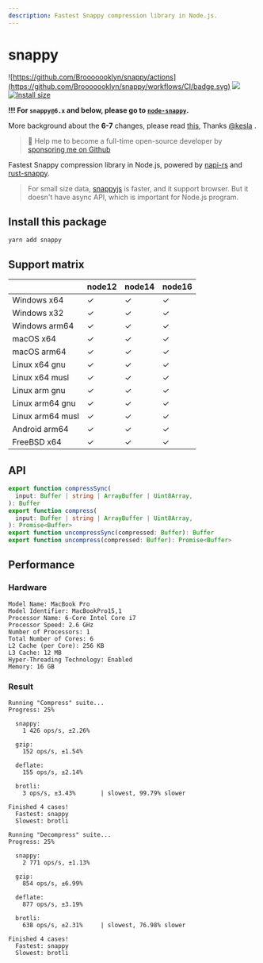 ```yaml
---
description: Fastest Snappy compression library in Node.js.
---
```


# snappy

![https://github.com/Brooooooklyn/snappy/actions](https://github.com/Brooooooklyn/snappy/workflows/CI/badge.svg)
![](https://img.shields.io/npm/dm/snappy.svg?sanitize=true)
[![Install size](https://packagephobia.com/badge?p=snappy)](https://packagephobia.com/result?p=snappy)

**!!! For `snappy@6.x` and below, please go to [`node-snappy`](https://github.com/kesla/node-snappy).**

More background about the **6-7** changes, please read [this](https://github.com/Brooooooklyn/snappy/issues/16), Thanks [@kesla](https://github.com/kesla) .

> 🚀 Help me to become a full-time open-source developer by [sponsoring me on Github](https://github.com/sponsors/Brooooooklyn)

Fastest Snappy compression library in Node.js, powered by [napi-rs](https://napi.rs) and [rust-snappy](https://github.com/BurntSushi/rust-snappy).

> For small size data, [snappyjs](https://github.com/zhipeng-jia/snappyjs) is faster, and it support browser. But it doesn't have async API, which is important for Node.js program.

## Install this package

```
yarn add snappy
```

## Support matrix

|                  | node12 | node14 | node16 |
| ---------------- | ------ | ------ | ------ |
| Windows x64      | ✓      | ✓      | ✓      |
| Windows x32      | ✓      | ✓      | ✓      |
| Windows arm64    | ✓      | ✓      | ✓      |
| macOS x64        | ✓      | ✓      | ✓      |
| macOS arm64      | ✓      | ✓      | ✓      |
| Linux x64 gnu    | ✓      | ✓      | ✓      |
| Linux x64 musl   | ✓      | ✓      | ✓      |
| Linux arm gnu    | ✓      | ✓      | ✓      |
| Linux arm64 gnu  | ✓      | ✓      | ✓      |
| Linux arm64 musl | ✓      | ✓      | ✓      |
| Android arm64    | ✓      | ✓      | ✓      |
| FreeBSD x64      | ✓      | ✓      | ✓      |

## API

```ts
export function compressSync(
  input: Buffer | string | ArrayBuffer | Uint8Array,
): Buffer
export function compress(
  input: Buffer | string | ArrayBuffer | Uint8Array,
): Promise<Buffer>
export function uncompressSync(compressed: Buffer): Buffer
export function uncompress(compressed: Buffer): Promise<Buffer>
```

## Performance

### Hardware

```text
Model Name: MacBook Pro
Model Identifier: MacBookPro15,1
Processor Name: 6-Core Intel Core i7
Processor Speed: 2.6 GHz
Number of Processors: 1
Total Number of Cores: 6
L2 Cache (per Core): 256 KB
L3 Cache: 12 MB
Hyper-Threading Technology: Enabled
Memory: 16 GB
```

### Result

```text highlight={5,24}
Running "Compress" suite...
Progress: 25%

  snappy:
    1 426 ops/s, ±2.26%

  gzip:
    152 ops/s, ±1.54%

  deflate:
    155 ops/s, ±2.14%

  brotli:
    3 ops/s, ±3.43%       | slowest, 99.79% slower

Finished 4 cases!
  Fastest: snappy
  Slowest: brotli

Running "Decompress" suite...
Progress: 25%

  snappy:
    2 771 ops/s, ±1.13%

  gzip:
    854 ops/s, ±6.99%

  deflate:
    877 ops/s, ±3.19%

  brotli:
    638 ops/s, ±2.31%     | slowest, 76.98% slower

Finished 4 cases!
  Fastest: snappy
  Slowest: brotli
```
